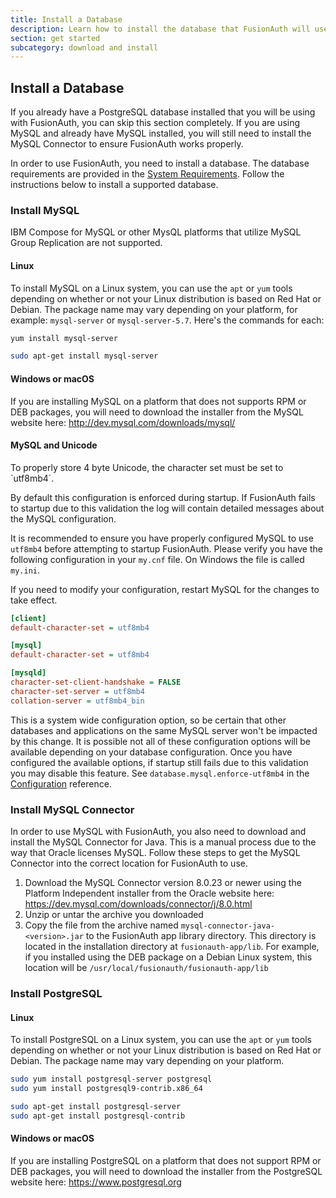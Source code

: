 ```yaml
---
title: Install a Database
description: Learn how to install the database that FusionAuth will use to store user data.
section: get started
subcategory: download and install
---
```


## Install a Database

<Aside type="note">
If you already have a PostgreSQL database installed that you will be using with FusionAuth, you can skip this section completely. If you are using MySQL and already have MySQL installed, you will still need to install the MySQL Connector to ensure FusionAuth works properly.
</Aside>

In order to use FusionAuth, you need to install a database. The database requirements are provided in the [System Requirements](/docs/get-started/download-and-install/system-requirements).
 Follow the instructions below to install a supported database.

### Install MySQL

<Aside type="note">
IBM Compose for MySQL or other MysQL platforms that utilize MySQL Group Replication are not supported.
</Aside>

#### Linux

To install MySQL on a Linux system, you can use the `apt` or `yum` tools depending on whether or not your Linux distribution is based on Red Hat or Debian. The package name may vary depending on your platform, for example: `mysql-server` or `mysql-server-5.7`. Here's the commands for each:

```bash title="Red Hat"
yum install mysql-server
```

```bash title="Debian"
sudo apt-get install mysql-server
```

#### Windows or macOS

If you are installing MySQL on a platform that does not supports RPM or DEB packages, you will need to download the installer from the MySQL website here: http://dev.mysql.com/downloads/mysql/

#### MySQL and Unicode

<Aside type="note">
To properly store 4 byte Unicode, the character set must be set to `utf8mb4`.

By default this configuration is enforced during startup. If FusionAuth fails to startup due to this validation the log will contain detailed
messages about the MySQL configuration.

It is recommended to ensure you have properly configured MySQL to use `utf8mb4` before attempting to startup FusionAuth. Please verify you have
the following configuration in your `my.cnf` file. On Windows the file is called `my.ini`.

If you need to modify your configuration, restart MySQL for the changes to take effect.
</Aside>

```ini title="my.cnf"
[client]
default-character-set = utf8mb4

[mysql]
default-character-set = utf8mb4

[mysqld]
character-set-client-handshake = FALSE
character-set-server = utf8mb4
collation-server = utf8mb4_bin
```

This is a system wide configuration option, so be certain that other databases and applications on the same MySQL server won't be impacted by this change.
It is possible not all of these configuration options will be available depending on your database configuration. Once you have configured the available
options, if startup still fails due to this validation you may disable this feature. See `database.mysql.enforce-utf8mb4` in the [Configuration](/docs/reference/configuration) reference.

### Install MySQL Connector

In order to use MySQL with FusionAuth, you also need to download and install the MySQL Connector for Java. This is a manual process due to the way that Oracle licenses MySQL. Follow these steps to get the MySQL Connector into the correct location for FusionAuth to use.

1. Download the MySQL Connector version 8.0.23 or newer using the Platform Independent installer from the Oracle website here: https://dev.mysql.com/downloads/connector/j/8.0.html
2. Unzip or untar the archive you downloaded
3. Copy the file from the archive named `mysql-connector-java-<version>.jar` to the FusionAuth app library directory. This directory is located in the installation directory at `fusionauth-app/lib`. For example, if you installed using the DEB package on a Debian Linux system, this location will be `/usr/local/fusionauth/fusionauth-app/lib`

### Install PostgreSQL

#### Linux

To install PostgreSQL on a Linux system, you can use the `apt` or `yum` tools depending on whether or not your Linux distribution is based
on Red Hat or Debian. The package name may vary depending on your platform.

```bash title="Red Hat"
sudo yum install postgresql-server postgresql
sudo yum install postgresql9-contrib.x86_64
```

```bash title="Debian"
sudo apt-get install postgresql-server
sudo apt-get install postgresql-contrib
```

#### Windows or macOS

If you are installing PostgreSQL on a platform that does not support RPM or DEB packages, you will need to download the installer from the PostgreSQL website here: https://www.postgresql.org


